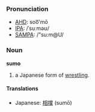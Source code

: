 ===Pronunciation===
*[[w:AHD|AHD]]: soo͞'mō
*[[w:IPA|IPA]]: /ˈsuːməʊ/
*[[w:SAMPA|SAMPA]]: /"su:m@U/

===Noun===
'''sumo'''

# a Japanese form of [[wrestling]].

====Translations====
*Japanese: [[相撲]] (sumō)